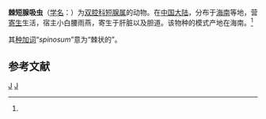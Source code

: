 {{Speciesbox
| genus = Brachylecithum
| species = spinosum
| authority = Li et al., 1985<ref name='id9913'>{{cite web| url =http://www.bioinfo.cn/db05/BjdwSpecies.php?action=view&id=9913| title =棘短腺吸虫| work =《中国动物物种编目数据库》| publisher =中国科学院微生物研究所| author =中国科学院动物研究所| accessdate =2009-04-16| deadurl =yes| archiveurl =https://web.archive.org/web/20160305073643/http://www.bioinfo.cn/db05/BjdwSpecies.php?action=view&id=9913| archivedate =2016-03-05}}</ref>
}}

'''棘短腺吸虫'''（[[学名|学名]]：{{lang|la|''Brachylecithum spinosum''}}）为[[双腔科|双腔科]][[短腺属|短腺属]]的动物。在[[中国大陆|中国大陆]]，分布于[[海南|海南]]等地，营[[寄生|寄生]]生活，宿主小白腰雨燕，寄生于肝脏以及胆道。该物种的模式产地在海南。<ref name='id9913'/>

其[[种加词|种加词]]“''spinosum ''”意为“棘状的”。

== 参考文献 ==
{{reflist}}

{{Taxonbar}}

[[Category:短腺属|J]]
[[Category:1985年描述的植物|J]]


{{吸虫小作品}}
